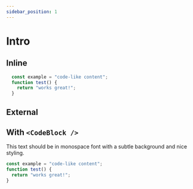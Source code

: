 ```yaml
---
sidebar_position: 1
---
```


# Intro


## Inline

```js live
  const example = "code-like content";
  function test() {
    return "works great!";
  }
```

## External

<CodeBlock src="external/snippets/basic/Basic.tsx" />

## With `<CodeBlock />`

<CodeBlock>
  This text should be in monospace font
  with a subtle background and nice styling.

  ```js live
  const example = "code-like content";
  function test() {
    return "works great!";
  }
  ```
</CodeBlock>
